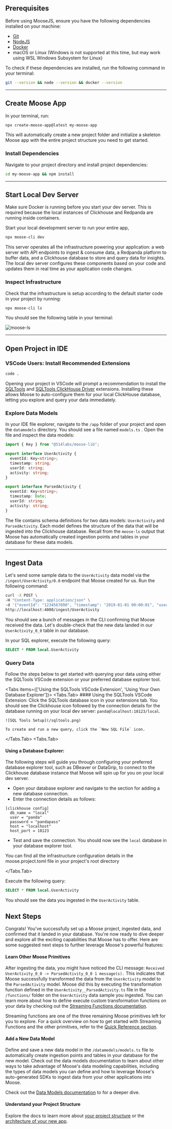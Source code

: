 
## Prerequisites

Before using MooseJS, ensure you have the following dependencies installed on your machine:

- [Git](https://git-scm.com/)
- [NodeJS](https://nodejs.org/en/)
- [Docker](https://www.docker.com/)
- macOS or Linux (Windows is not supported at this time, but may work using WSL Windows Subsystem for Linux)

To check if these dependencies are installed, run the following command in your terminal:

```bash filename="Terminal" copy
git --version && node --version && docker --version
```

---

## Create Moose App

In your terminal, run:

```bash filename="Terminal" copy
npx create-moose-app@latest my-moose-app
```

This will automatically create a new project folder and initialize a skeleton Moose app with the entire project structure you need to get started.

### Install Dependencies

Navigate to your project directory and install project dependencies:

```bash filename="Terminal" copy
cd my-moose-app && npm install
```

---

## Start Local Dev Server

<Callout>
  Make sure Docker is running before you start your dev server. This is required
  because the local instances of Clickhouse and Redpanda are running inside
  containers.
</Callout>

Start your local development server to run your entire app,

```bash filename="Terminal" copy
npx moose-cli dev
```

This server operates all the infrastructure powering your application: a web server with API endpoints to ingest & consume data, a Redpanda platform to buffer data, and a Clickhouse database to store and query data for insights. The local dev server configures these components based on your code and updates them in real time as your application code changes.

### Inspect Infrastructure

Check that the infrastructure is setup according to the default starter code in your project by running:

```bash filename="Terminal" copy
npx moose-cli ls
```

You should see the following table in your terminal:

![moose-ls](/moose-ls.png)

---

## Open Project in IDE

### VSCode Users: Install Recommended Extensions

```bash filename="Terminal" copy
code .
```

Opening your project in VSCode will prompt a recommendation to install the [SQLTools](https://marketplace.visualstudio.com/items?itemName=mtxr.sqltools) and [SQLTools ClickHouse Driver](https://marketplace.visualstudio.com/items?itemName=ultram4rine.sqltools-clickhouse-driver) extensions. Installing these allows Moose to auto-configure them for your local ClickHouse database, letting you explore and query your data immediately.

### Explore Data Models

In your IDE file explorer, navigate to the `/app` folder of your project and open the `datamodels` directory. You should see a file named `models.ts` . Open the file and inspect the data models:

```ts filename="/datamodels/models.ts" copy
import { Key } from "@514labs/moose-lib";

export interface UserActivity {
  eventId: Key<string>;
  timestamp: string;
  userId: string;
  activity: string;
}

export interface ParsedActivity {
  eventId: Key<string>;
  timestamp: Date;
  userId: string;
  activity: string;
}
```

The file contains schema definitions for two data models: `UserActivity` and `ParsedActivity`. Each model defines the structure of the data that will be ingested into the Clickhouse database. Recall from the `moose-ls` output that Moose has automatically created ingestion points and tables in your database for these data models.

---

## Ingest Data

Let's send some sample data to the `UserActivity` data model via the `/ingest/UserActivity/0.0` endpoint that Moose created for us. Run the following command:

```bash filename="Terminal" copy
curl -X POST \
-H "Content-Type: application/json" \
-d '{"eventId": "1234567890", "timestamp": "2019-01-01 00:00:01", "userId": "123456", "activity": "click"}' \
http://localhost:4000/ingest/UserActivity

```

You should see a bunch of messages in the CLI confirming that Moose received the data. Let's double-check that the new data landed in our `UserActivity_0_0` table in our database.

In your SQL explorer, execute the following query:

```sql filename="DB Explorer" copy
SELECT * FROM local.UserActivity
```

### Query Data

Follow the steps below to get started with querying your data using either the SQLTools VSCode extension or your preferred database explorer tool.

<Tabs items={['Using the SQLTools VSCode Extension', 'Using Your Own Database Explorer']}>
  <Tabs.Tab>
    #### Using the SQLTools VSCode Extension:
    Click the SQLTools database icon in your extensions tab. You should see the Clickhouse icon followed by the connection details for the database running on your local dev server: `panda@localhost:18123/local`. 
    
    
    ![SQL Tools Setup](/sqltools.png)

    To create and run a new query, click the `New SQL File` icon.

  </Tabs.Tab>
<Tabs.Tab>
  #### Using a Database Explorer:
  The following steps will guide you through configuring your preferred database explorer tool, such as DBeaver or DataGrip, to connect to the Clickhouse database instance that Moose will spin up for you on your local dev server.

- Open your database explorer and navigate to the section for adding a new database connection.
- Enter the connection details as follows:

```text filename="moose.project.toml" copy
[clickhouse config]
  db_name = "local"
  user = "panda"
  password = "pandapass"
  host = "localhost"
  host_port = 18123
```

- Test and save the connection. You should now see the `local` database in your database explorer tool.

<Callout type="info">
  You can find all the infrastructure configuration details in the
  moose.project.toml file in your project's root directory
</Callout>

</Tabs.Tab>
</Tabs>

Execute the following query:

```sql filename="DB Explorer" copy
SELECT * FROM local.UserActivity
```

You should see the data you ingested in the `UserActivity` table.

## Next Steps

Congrats! You've successfully set up a Moose project, ingested data, and confirmed that it landed in your database. You're now ready to dive deeper and explore all the exciting capabilities that Moose has to offer. Here are some suggested next steps to further leverage Moose's powerful features:

#### Learn Other Moose Primitives

After ingesting the data, you might have noticed the CLI message: `Received UserActivity_0_0 -> ParsedActivity_0_0 1 message(s).` This indicates that Moose successfully transformed the data from the `UserActivity` model to the `ParsedActivity` model. Moose did this by executing the transformation function defined in the `UserActivity__ParsedActivity.ts` file in the `/functions/` folder on the `UserActivity` data sample you ingested. You can learn more about how to define execute custom transformation functions on your data by checking out the [Streaming Functions documentation](/building/streaming-functions/setup).

Streaming functions are one of the three remaining Moose primitives left for you to explore. For a quick overview on how to get started with Streaming Functions and the other primitives, refer to the [Quick Reference section](/quick-reference).

#### Add a New Data Model

Define and save a new data model in the `/datamodels/models.ts` file to automatically create ingestion points and tables in your database for the new model. Check out the data models documentation to learn about other ways to take advantage of Moose's data modeling capabilities, including the types of data models you can define and how to leverage Moose's auto-generated SDKs to ingest data from your other applications into Moose.

Check out the [Data Models documentation](/building/data-models/intro) to for a deeper dive.

#### Understand your Project Structure

Explore the docs to learn more about [your project structure](/getting-started/project-structure) or the [architecture of your new app](/getting-started/architecture).
